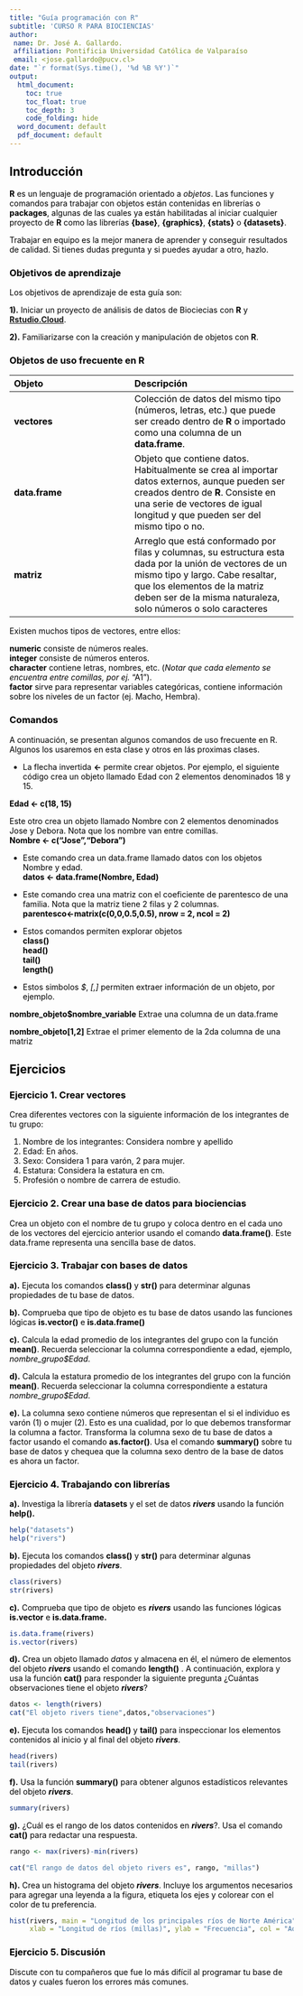 ```yaml
---
title: "Guía programación con R"
subtitle: 'CURSO R PARA BIOCIENCIAS'
author:
 name: Dr. José A. Gallardo.
 affiliation: Pontificia Universidad Católica de Valparaíso
 email: <jose.gallardo@pucv.cl>
date: "`r format(Sys.time(), '%d %B %Y')`"
output:
  html_document:
    toc: true
    toc_float: true
    toc_depth: 3
    code_folding: hide
  word_document: default
  pdf_document: default
---
```


<style>
#TOC {
  color: black;
  font-familiy: Calibri;
  font-size: 14px;
  border-color: #708090; 
}
body {
   color: black;
   font-familiy: Calibri;
}

pre {
  color: black;
  background-color: #F8F8FF;
}
# header {
  color: #800000;
  font-familiy: Calibri;
  background-color: #F5F5F5;
  opacity: 0.8;
  font-size: 16px;
}
</style>

## **Introducción**

**R** es un lenguaje de programación orientado a *objetos*. Las funciones y comandos para trabajar con objetos están contenidas en librerías o **packages**, algunas de las cuales ya están habilitadas al iniciar cualquier proyecto de **R** como las librerías **{base}**, **{graphics}**, **{stats}** o **{datasets}**.

Trabajar en equipo es la mejor manera de aprender y conseguir resultados de calidad.  Si tienes dudas pregunta y si puedes ayudar a otro, hazlo.


### **Objetivos de aprendizaje**

Los objetivos de aprendizaje de esta guía son:

**1).** Iniciar un proyecto de análisis de datos de Biociecias con **R** y **[Rstudio.Cloud](https://rstudio.cloud/)**.

**2).** Familiarizarse con la creación y manipulación de objetos con **R**.
  
  
### **Objetos de uso frecuente en R**

|  Objeto      | Descripción       |
|:-------------|:------------------|
| **vectores** | Colección de datos del mismo tipo (números, letras, etc.) que puede ser creado dentro de **R** o importado como una columna de un **data.frame**. 
| **data.frame** | Objeto que contiene datos. Habitualmente se crea al importar datos externos, aunque pueden ser creados dentro de **R**. Consiste en una serie de vectores de igual longitud y que pueden ser del mismo tipo o no. |
| **matriz** | Arreglo que está conformado por filas y columnas, su estructura esta dada por la unión de vectores de un mismo tipo y largo. Cabe resaltar, que los elementos de la matriz deben ser de la misma naturaleza, solo números o solo caracteres|

Existen muchos tipos de vectores, entre ellos:

**numeric** consiste de números reales.  
**integer** consiste de números enteros.  
**character** contiene letras, nombres, etc. (*Notar que cada elemento se encuentra entre comillas, por ej.* "A1").  
**factor** sirve para representar variables categóricas, contiene información sobre los niveles de un factor (ej. Macho, Hembra).

### **Comandos**

A continuación, se presentan algunos comandos de uso frecuente en R. Algunos los usaremos en esta clase y otros en lás proximas clases. 

- La flecha invertida **<-** permite crear objetos. Por ejemplo, el siguiente código crea un objeto llamado Edad con 2 elementos denominados 18 y 15.

**Edad <- c(18, 15)**

Este otro crea un objeto llamado Nombre con 2 elementos denominados Jose y Debora. Nota que los nombre van entre comillas.  
**Nombre <- c("Jose","Debora")**

- Este comando crea un data.frame llamado datos con los objetos Nombre y edad.  
**datos <- data.frame(Nombre, Edad)**  

- Este comando crea una matriz con el coeficiente de parentesco de una familia. Nota que la matriz tiene 2 filas y 2 columnas.  
**parentesco<-matrix(c(0,0,0.5,0.5), nrow = 2, ncol = 2)**  

- Estos comandos permiten explorar objetos  
**class()**  
**head()**    
**tail()**  
**length()**  

- Estos simbolos *$*, *[,]* permiten extraer información de un objeto, por ejemplo.  

**nombre_objeto$nombre_variable**
Extrae una columna de un data.frame

**nombre_objeto[1,2]** 
Extrae el primer elemento de la 2da columna de una matriz

## **Ejercicios**

### **Ejercicio 1.** **Crear vectores**

Crea diferentes vectores con la siguiente información de los integrantes de tu grupo:

1) Nombre de los integrantes: Considera nombre y apellido
2) Edad: En años.
3) Sexo: Considera 1 para varón, 2 para mujer.
4) Estatura: Considera la estatura en cm.
5) Profesión o nombre de carrera de estudio.

### **Ejercicio 2.** **Crear una base de datos para biociencias**

Crea un objeto con el nombre de tu grupo y coloca dentro en el cada uno de los vectores del ejercicio anterior usando el comando **data.frame()**. Este data.frame representa una sencilla base de datos.

### **Ejercicio 3.** **Trabajar con bases de datos** 

**a).** Ejecuta los comandos **class()** y **str()** para determinar algunas propiedades de tu base de datos.

**b).** Comprueba que tipo de objeto es tu base de datos usando las funciones lógicas **is.vector()** e **is.data.frame()**

**c).** Calcula la edad promedio de los integrantes del grupo con la función **mean()**. Recuerda seleccionar la columna correspondiente a edad, ejemplo, *nombre_grupo$Edad*.

**d).** Calcula la estatura promedio de los integrantes del grupo con la función **mean()**. Recuerda seleccionar la columna correspondiente a estatura *nombre_grupo$Edad*.

**e).** La columna sexo contiene números que representan el si el individuo es varón (1) o mujer (2). Esto es una cualidad, por lo que debemos transformar la columna a factor. Transforma la columna sexo de tu base de datos a factor usando el comando **as.factor()**. Usa el comando **summary()** sobre tu base de datos y chequea que la columna sexo dentro de la base de datos es ahora un factor. 

### **Ejercicio 4.** **Trabajando con librerías**

**a).** Investiga la librería **datasets** y el set de datos **_rivers_** usando la función **help().**

```r
help("datasets")
help("rivers")
```

**b).** Ejecuta los comandos **class()** y **str()** para determinar algunas propiedades del objeto **_rivers_**. 

```r
class(rivers)
str(rivers)

```

**c).** Comprueba que tipo de objeto es **_rivers_** usando las funciones lógicas **is.vector** e **is.data.frame.**

```r
is.data.frame(rivers)
is.vector(rivers)
```

**d).** Crea un objeto llamado *datos* y almacena en él, el número de elementos del objeto **_rivers_** usando el comando **length()** . A continuación, explora y usa la función **cat()** para responder la siguiente pregunta ¿Cuántas observaciones tiene el objeto **_rivers_**?

```r
datos <- length(rivers)
cat("El objeto rivers tiene",datos,"observaciones")
```

**e).** Ejecuta los comandos **head()** y **tail()** para inspeccionar los elementos contenidos al inicio y al final del objeto **_rivers_**.

```r
head(rivers)
tail(rivers)
```

**f).** Usa la función **summary()** para obtener algunos estadísticos relevantes del objeto **_rivers_**.

```r
summary(rivers)
```

**g).** ¿Cuál es el rango de los datos contenidos en **_rivers_**?. Usa el comando **cat()** para redactar una respuesta.

```r
rango <- max(rivers)-min(rivers)

cat("El rango de datos del objeto rivers es", rango, "millas")
```

**h).** Crea un histograma del objeto **_rivers_**. Incluye los argumentos necesarios para agregar una leyenda a la figura, etiqueta los ejes y colorear con el color de tu preferencia.

```r
hist(rivers, main = "Longitud de los principales ríos de Norte América", 
     xlab = "Longitud de ríos (millas)", ylab = "Frecuencia", col = "Aquamarine")
```

### **Ejercicio 5.** **Discusión**

Discute con tu compañeros que fue lo más difícil al programar tu base de datos y cuales fueron los errores más comunes.
